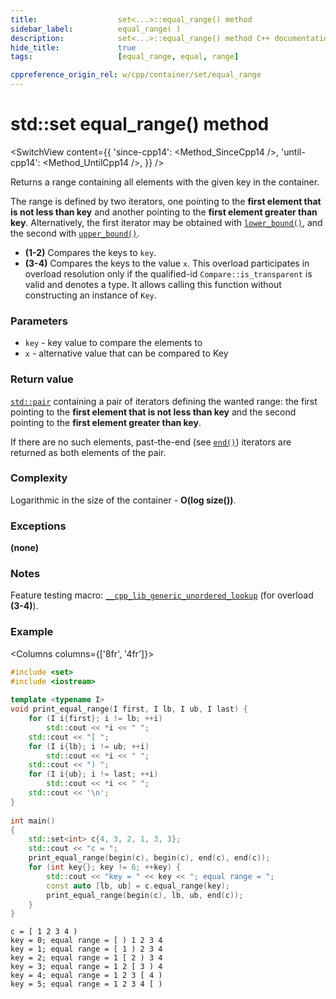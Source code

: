 ```yaml
---
title:					set<...>::equal_range() method
sidebar_label:			equal_range( )
description:			set<...>::equal_range() method C++ documentation
hide_title:				true
tags:					[equal_range, equal, range]

cppreference_origin_rel: w/cpp/container/set/equal_range
---
```



<!----------------- Codes ---------------------->

<!-- equal_range() -->

# std::set equal_range() method
 
<SwitchView content={{
    'since-cpp14': <Method_SinceCpp14 />,
    'until-cpp14': <Method_UntilCpp14 />,
    }} />

Returns a range containing all elements with the given key in the container. 

The range is defined by two iterators, one pointing to the **first element that is not less than key** and another pointing to the **first element greater than key**.
Alternatively, the first iterator may be obtained with [`lower_bound()`](/docs/std/containers/sets/set/lower_bound), and the second with [`upper_bound()`](/docs/std/containers/sets/set/upper_bound).

 - **(1-2)** Compares the keys to `key`.
 - **(3-4)** Compares the keys to the value `x`.
    This overload participates in overload resolution only if the qualified-id `Compare::is_transparent` is valid and denotes a type.
    It allows calling this function without constructing an instance of `Key`.

### Parameters

 - `key` - key value to compare the elements to
 - `x` - alternative value that can be compared to Key

### Return value

[`std::pair`](#) containing a pair of iterators defining the wanted range: the first pointing to the **first element that is not less than key**
and the second pointing to the **first element greater than key**.

If there are no such elements, past-the-end (see [`end()`](/docs/std/containers/set/end)) iterators are returned as both elements of the pair.

### Complexity

Logarithmic in the size of the container - **O(log size())**.

### Exceptions

**(none)**

### Notes

Feature testing macro: [`__cpp_lib_generic_unordered_lookup`](#) (for overload **(3-4)**).

### Example

<Columns columns={['8fr', '4fr']}>
<div>

```cpp title='Main.cpp' showLineNumbers
#include <set>
#include <iostream>
 
template <typename I>
void print_equal_range(I first, I lb, I ub, I last) {
    for (I i{first}; i != lb; ++i)
        std::cout << *i << " ";
    std::cout << "[ ";
    for (I i{lb}; i != ub; ++i)
        std::cout << *i << " ";
    std::cout << ") ";
    for (I i{ub}; i != last; ++i)
        std::cout << *i << " ";
    std::cout << '\n';
}
 
int main()
{
    std::set<int> c{4, 3, 2, 1, 3, 3};
    std::cout << "c = ";
    print_equal_range(begin(c), begin(c), end(c), end(c));
    for (int key{}; key != 6; ++key) {
        std::cout << "key = " << key << "; equal range = ";
        const auto [lb, ub] = c.equal_range(key);
        print_equal_range(begin(c), lb, ub, end(c));
    }
}
```

</div>
<div>

```plaintext title="Output"
c = [ 1 2 3 4 )
key = 0; equal range = [ ) 1 2 3 4
key = 1; equal range = [ 1 ) 2 3 4
key = 2; equal range = 1 [ 2 ) 3 4
key = 3; equal range = 1 2 [ 3 ) 4
key = 4; equal range = 1 2 3 [ 4 )
key = 5; equal range = 1 2 3 4 [ )
```

</div>
</Columns>
